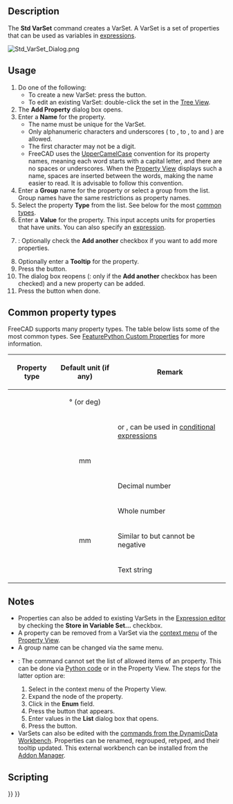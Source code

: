 <languages/>
<translate>

<!--T:1-->
{{Docnav
|[[Std_LinkImportAll|LinkImportAll]]
|[[Std_Expressions|Expressions]]
|[[Std_Base|Std Base]]
|IconL=Std_LinkImportAll.svg
|IconR=
|IconC=Freecad.svg
}}

<!--T:2-->
{{GuiCommand
|Name=Std VarSet
|Workbenches=All
|Version=1.0
|SeeAlso=[[Spreadsheet_Workbench|Spreadsheet Workbench]], [[DynamicData_Workbench|DynamicData Workbench]]
}}

== Description == <!--T:3-->

<!--T:4-->
The '''Std VarSet''' command creates a VarSet. A VarSet is a set of properties that can be used as variables in [[Expressions|expressions]].

</translate>
[[Image:Std_VarSet_Dialog.png]]
<translate>
<!--T:5-->
{{Caption|The Add Property dialog box}}

== Usage == <!--T:6-->

<!--T:7-->
# Do one of the following:
#* To create a new VarSet: press the {{Button|[[Image:Std_VarSet.svg|16px]] [[Std_VarSet|Variable Set]]}} button.
#* To edit an existing VarSet: double-click the set in the [[Tree_View|Tree View]].
# The '''Add Property''' dialog box opens.
# Enter a '''Name''' for the property.
#* The name must be unique for the VarSet.
#* Only alphanumeric characters and underscores ({{incode|A}} to {{incode|Z}}, {{incode|a}} to {{incode|z}}, {{incode|0}} to {{incode|9}} and {{incode|_}}) are allowed.
#* The first character may not be a digit.
#* FreeCAD uses the [https://en.wikipedia.org/wiki/Camel_case UpperCamelCase] convention for its property names, meaning each word starts with a capital letter, and there are no spaces or underscores. When the [[Property_View|Property View]] displays such a name, spaces are inserted between the words, making the name easier to read. It is advisable to follow this convention.
# Enter a '''Group''' name for the property or select a group from the list. Group names have the same restrictions as property names.
# Select the property '''Type''' from the list. See below for the most [[#Common_property_types|common types]].
# Enter a '''Value''' for the property. This input accepts units for properties that have units. You can also specify an [[Expressions|expression]].
# {{VersionMinus|1.0}}: Optionally check the '''Add another''' checkbox if you want to add more properties.
# Optionally enter a '''Tooltip''' for the property.
# Press the {{Button|OK}} button.
# The dialog box reopens ({{VersionMinus|1.0}}: only if the '''Add another''' checkbox has been checked) and a new property can be added.
# Press the {{Button|Cancel}} button when done.

== Common property types == <!--T:8-->

<!--T:9-->
FreeCAD supports many property types. The table below lists some of the most common types. See [[FeaturePython_Custom_Properties|FeaturePython Custom Properties]] for more information.

<!--T:10-->
{| class="wikitable"
|-
! Property type !! Default unit (if any) !! Remark
|-
| {{Incode|App::PropertyAngle}} || style="text-align:center;" | ° (or deg) ||
|-
| {{Incode|App::PropertyBool}} ||  || {{TRUE}} or {{FALSE}}, can be used in [[Expressions#Conditional_expressions|conditional expressions]]
|-
| {{Incode|App::PropertyDistance}} || style="text-align:center;" | mm ||
|-
| {{Incode|App::PropertyFloat}} ||  || Decimal number
|-
| {{Incode|App::PropertyInteger}} ||  || Whole number
|-
| {{Incode|App::PropertyLength}} || style="text-align:center;" | mm || Similar to {{Incode|App::PropertyDistance}} but cannot be negative
|-
| {{Incode|App::PropertyString}} ||  || Text string
|}

== Notes == <!--T:11-->

<!--T:12-->
* Properties can also be added to existing VarSets in the [[Expressions|Expression editor]] by checking the '''Store in Variable Set…''' checkbox.
* A property can be removed from a VarSet via the [[Property_View#Context_menu|context menu]] of the [[Property_View|Property View]].
* A group name can be changed via the same menu.
* {{VersionMinus|1.0}}: The command cannot set the list of allowed items of an {{Incode|App::PropertyEnumeration}} property. This can be done via [[FeaturePython_Custom_Properties#App::PropertyEnumeration|Python code]] or in the Property View. The steps for the latter option are:
*# Select {{MenuCommand|Show hidden}} in the context menu of the Property View.
*# Expand the node of the property.
*# Click in the '''Enum''' field.
*# Press the {{Button|…}} button that appears.
*# Enter values in the '''List''' dialog box that opens.
*# Press the {{Button|OK}} button.
* VarSets can also be edited with the [https://github.com/mwganson/DynamicData/blob/master/README.md commands from the DynamicData Workbench]. Properties can be renamed, regrouped, retyped, and their tooltip updated. This external workbench can be installed from the [[Std_AddonMgr|Addon Manager]].

== Scripting == <!--T:14-->

</translate>
{{Code|code=
import FreeCAD as App

doc = App.ActiveDocument

var_set = doc.addObject("App::VarSet", "VarSetName")
var_set.addProperty("App::PropertyInteger", "MyNumber")  # Property is added to the Base group.
var_set.MyNumber = 123
var_set.addProperty("App::PropertyString", "MyText", group="SomeGroup", doc="Some tooltip information")
var_set.MyText = "Abc"

doc.recompute()
}}
<translate>


<!--T:13-->
{{Docnav
|[[Std_LinkImportAll|LinkImportAll]]
|[[Std_Expressions|Expressions]]
|[[Std_Base|Std Base]]
|IconL=Std_LinkImportAll.svg
|IconR=
|IconC=Freecad.svg
}}

</translate>
{{Std_Base_navi{{#translation:}}}}
{{Userdocnavi{{#translation:}}}}